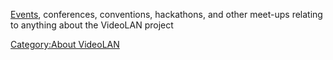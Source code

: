 [https://www.videolan.org/videolan/events/ Events], conferences, conventions, hackathons, and other meet-ups relating to anything about the VideoLAN project

[[Category:About VideoLAN]]